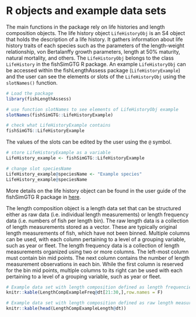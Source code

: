 # R objects and example data sets

The main functions in the package rely on life histories and length composition objects. The life history object `LifeHistoryObj` is an S4 object that holds the description of a life history. It gathers information about life history traits of each species such as the parameters of the length-weight relationship, von Bertalanffy growth parameters, length at 50% maturity, natural mortality, and others. The `LifeHistoryObj` belongs to the class `LifeHistory` in the fishSimGTG R package. An example `LifeHistoryObj` can be accessed within the fishLengthAssess package (`LifeHistoryExample`) and the user can see the elements or slots of the `LifeHistoryObj` using the `slotNames()` function.

```r
# Load the package
library(fishLengthAssess)

# use function slotNames to see elements of LifeHistoryObj example
slotNames(fishSimGTG::LifeHistoryExample)

# check what LifeHistoryExample contains
fishSimGTG::LifeHistoryExample
```

The values of the slots can be edited by the user using the `@` symbol.

```r
# store LifeHistoryExample as a variable
LifeHistory_example <- fishSimGTG::LifeHistoryExample

# change slot speciesName
LifeHistory_example@speciesName <- "Example species"
LifeHistory_example@speciesName

```

More details on the life history object can be found in the user guide of the fishSimGTG R package in [here](https://natureanalytics-ca.github.io/fishSimGTG/om-pop.html#life-history-object).

The length composition object is a length data set that can be structured either as raw data (i.e. individual length measurements) or length frequency data (i.e. numbers of fish per length bin). The raw length data is a collection of length measurements stored as a vector. These are typically original length measurements of fish, which have not been binned. Multiple columns can be used, with each column pertaining to a level of a grouping variable, such as year or fleet. The length frequency data is a collection of length measurements organized using two or more columns. The left-most column must contain bin mid points. The next column contains the number of length measurement observations in each bin. While the first column is reserved for the bin mid points, multiple columns to its right can be used with each pertaining to a level of a grouping variable, such as year or fleet. 

```r
# Example data set with length composition defined as length frequencies by year
knitr::kable(LengthCompExampleFreq@dt[21:30,],row.names = F)

# Example data set with length composition defined as raw length measurements by year
knitr::kable(head(LengthCompExampleLength@dt))
```



